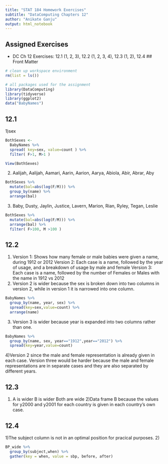 ```yaml
---
title: "STAT 184 Homework Exercises" 
subtitle: "DataComputing Chapters 12"
author: "Anikate Ganju"
output: html_notebook
---
```


## Assigned Exercises

- DC Ch 12 Exercises: 12.1 (1, 2, 3), 12.2 (1, 2, 3, 4), 12.3 (1, 2), 12.4
## Front Matter

```r
# clean up workspace environment
rm(list = ls())

# all packages used for the assignment
library(DataComputing)
library(tidyverse)
library(ggplot2)
data("BabyNames")
```

## 12.1
1)sex
```r
BothSexes <-
  BabyNames %>%
  spread( key=sex, value=count ) %>%
  filter( F>1, M>1 )

View(BothSexes)
```
2)
Aalijah, Aalijah, Aamari, Aarin, Aarion, Aarya, Abiola, Abir, Abrar, Aby
```r
BothSexes %>%
  mutate(bal=abs(log(F/M))) %>%
  group_by(name) %>%
  arrange(bal)
```
3)
Baby, Dusty, Jaylin, Justice, Lavern, Marion, Rian, Ryley, Tegan, Leslie
```r
BothSexes %>%
  mutate(bal=abs(log(F/M))) %>%
  arrange(bal) %>%
  filter( F>100, M >100 )
```

## 12.2
1)
Version 1: Shows how many female or male babies were given a name, during 1912 or 2012 
Version 2: Each case is a name, followed by the year of usage, and a breakdown of usage by male and female
Version 3: Each case is a name, followed by the number of Females or Males with the name in 1912 vs 2012
2)
Version 2 is wider because the sex is broken down into two columns in version 2, while in version 1 it is narrowed into one column.
```r
BabyNames %>%
  group_by(name, year, sex) %>%
  spread(key=sex,value=count) %>%
  arrange(name)
```
3) Version 3 is wider because year is expanded into two columns rather than one.
```r
BabyNames %>%
  group_by(name, sex, year=="1912",year=="2012") %>%
  spread(key=year,value=count)
```
4)Version 2 since the male and female representation is already given in each case. Version three would be harder because the male and female representations are in separate cases and they are also separated by different years.

## 12.3
1)
A is wider
B is wider
Both are wide
2)Data frame B because the values for y2000 and y2001 for each country is given in each country's own case.

## 12.4
1)The subject column is not in an optimal position for pracical purposes.
2)
```r
BP_wide %>%
  group_by(subject,when) %>%
  gather(key = when, value = sbp, before, after)
```